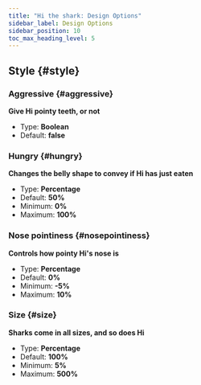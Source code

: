 ```yaml
---
title: "Hi the shark: Design Options"
sidebar_label: Design Options
sidebar_position: 10
toc_max_heading_level: 5
---
```



## Style {#style}
### Aggressive {#aggressive}

**Give Hi pointy teeth, or not**
- Type: **Boolean**
- Default: **false**

<Aggressive />

### Hungry {#hungry}

**Changes the belly shape to convey if Hi has just eaten**
- Type: **Percentage**
- Default: **50%**
- Minimum: **0%**
- Maximum: **100%**

<Hungry />

### Nose pointiness {#nosepointiness}

**Controls how pointy Hi's nose is**
- Type: **Percentage**
- Default: **0%**
- Minimum: **-5%**
- Maximum: **10%**

<Nosepointiness />

### Size {#size}

**Sharks come in all sizes, and so does Hi**
- Type: **Percentage**
- Default: **100%**
- Minimum: **5%**
- Maximum: **500%**

<Size />
